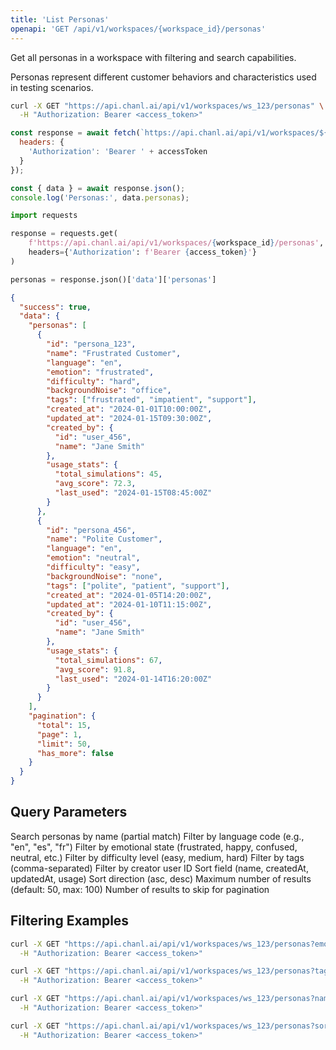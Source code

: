 ```yaml
---
title: 'List Personas'
openapi: 'GET /api/v1/workspaces/{workspace_id}/personas'
---
```


Get all personas in a workspace with filtering and search capabilities.

Personas represent different customer behaviors and characteristics used in testing scenarios.

<RequestExample>

```bash cURL
curl -X GET "https://api.chanl.ai/api/v1/workspaces/ws_123/personas" \
  -H "Authorization: Bearer <access_token>"
```

```javascript JavaScript
const response = await fetch(`https://api.chanl.ai/api/v1/workspaces/${workspaceId}/personas`, {
  headers: {
    'Authorization': 'Bearer ' + accessToken
  }
});

const { data } = await response.json();
console.log('Personas:', data.personas);
```

```python Python
import requests

response = requests.get(
    f'https://api.chanl.ai/api/v1/workspaces/{workspace_id}/personas',
    headers={'Authorization': f'Bearer {access_token}'}
)

personas = response.json()['data']['personas']
```

</RequestExample>

<ResponseExample>

```json Success Response
{
  "success": true,
  "data": {
    "personas": [
      {
        "id": "persona_123",
        "name": "Frustrated Customer",
        "language": "en",
        "emotion": "frustrated",
        "difficulty": "hard",
        "backgroundNoise": "office",
        "tags": ["frustrated", "impatient", "support"],
        "created_at": "2024-01-01T10:00:00Z",
        "updated_at": "2024-01-15T09:30:00Z",
        "created_by": {
          "id": "user_456",
          "name": "Jane Smith"
        },
        "usage_stats": {
          "total_simulations": 45,
          "avg_score": 72.3,
          "last_used": "2024-01-15T08:45:00Z"
        }
      },
      {
        "id": "persona_456",
        "name": "Polite Customer",
        "language": "en",
        "emotion": "neutral",
        "difficulty": "easy",
        "backgroundNoise": "none",
        "tags": ["polite", "patient", "support"],
        "created_at": "2024-01-05T14:20:00Z",
        "updated_at": "2024-01-10T11:15:00Z",
        "created_by": {
          "id": "user_456",
          "name": "Jane Smith"
        },
        "usage_stats": {
          "total_simulations": 67,
          "avg_score": 91.8,
          "last_used": "2024-01-14T16:20:00Z"
        }
      }
    ],
    "pagination": {
      "total": 15,
      "page": 1,
      "limit": 50,
      "has_more": false
    }
  }
}
```

</ResponseExample>

## Query Parameters

<ParamField query="name" type="string">
  Search personas by name (partial match)
</ParamField>

<ParamField query="language" type="string">
  Filter by language code (e.g., "en", "es", "fr")
</ParamField>

<ParamField query="emotion" type="string">
  Filter by emotional state (frustrated, happy, confused, neutral, etc.)
</ParamField>

<ParamField query="difficulty" type="string">
  Filter by difficulty level (easy, medium, hard)
</ParamField>

<ParamField query="tags" type="string">
  Filter by tags (comma-separated)
</ParamField>

<ParamField query="createdBy" type="string">
  Filter by creator user ID
</ParamField>

<ParamField query="sortBy" type="string">
  Sort field (name, createdAt, updatedAt, usage)
</ParamField>

<ParamField query="sortOrder" type="string">
  Sort direction (asc, desc)
</ParamField>

<ParamField query="limit" type="number">
  Maximum number of results (default: 50, max: 100)
</ParamField>

<ParamField query="offset" type="number">
  Number of results to skip for pagination
</ParamField>

## Filtering Examples

<CodeGroup>

```bash Filter by Emotion
curl -X GET "https://api.chanl.ai/api/v1/workspaces/ws_123/personas?emotion=frustrated" \
  -H "Authorization: Bearer <access_token>"
```

```bash Filter by Tags
curl -X GET "https://api.chanl.ai/api/v1/workspaces/ws_123/personas?tags=support,billing" \
  -H "Authorization: Bearer <access_token>"
```

```bash Search by Name
curl -X GET "https://api.chanl.ai/api/v1/workspaces/ws_123/personas?name=angry" \
  -H "Authorization: Bearer <access_token>"
```

```bash Sort by Usage
curl -X GET "https://api.chanl.ai/api/v1/workspaces/ws_123/personas?sortBy=usage&sortOrder=desc" \
  -H "Authorization: Bearer <access_token>"
```

</CodeGroup>